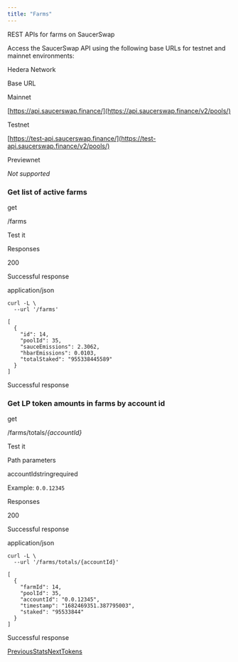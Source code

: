 ```yaml
---
title: "Farms"
---
```


REST APIs for farms on SaucerSwap

Access the SaucerSwap API using the following base URLs for testnet and mainnet environments:

Hedera Network

Base URL

Mainnet

[https://api.saucerswap.finance/](https://api.saucerswap.finance/v2/pools/)

Testnet

[https://test-api.saucerswap.finance/](https://test-api.saucerswap.finance/v2/pools/)

Previewnet

_Not supported_

### Get list of active farms

get

/farms

Test it

Responses

200

Successful response

application/json

<Tabs>
  
</Tabs>

```
curl -L \
  --url '/farms'
```

<Tabs>
  
</Tabs>

```
[
  {
    "id": 14,
    "poolId": 35,
    "sauceEmissions": 2.3062,
    "hbarEmissions": 0.0103,
    "totalStaked": "955338445589"
  }
]
```

Successful response

### Get LP token amounts in farms by account id

get

/farms/totals/_{accountId}_

Test it

Path parameters

accountIdstringrequired

Example: `0.0.12345`

Responses

200

Successful response

application/json

<Tabs>
  
</Tabs>

```
curl -L \
  --url '/farms/totals/{accountId}'
```

<Tabs>
  
</Tabs>

```
[
  {
    "farmId": 14,
    "poolId": 35,
    "accountId": "0.0.12345",
    "timestamp": "1682469351.387795003",
    "staked": "95533844"
  }
]
```

Successful response

[PreviousStats](/developer/rest-api/stats)[NextTokens](/developer/rest-api/tokens)